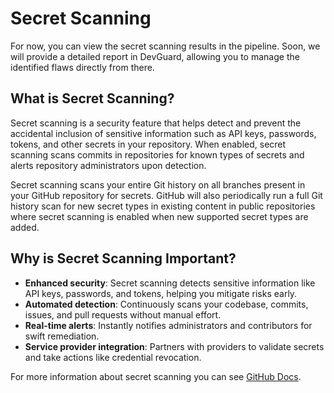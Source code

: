 
# Secret Scanning


<Callout type="info" emoji="ℹ️">
   For now, you can view the secret scanning results in the pipeline. Soon, we will provide a detailed report in DevGuard, allowing you to manage the identified flaws directly from there.
</Callout>




## What is Secret Scanning?

Secret scanning is a security feature that helps detect and prevent the accidental inclusion of sensitive information such as API keys, passwords, tokens, and other secrets in your repository. When enabled, secret scanning scans commits in repositories for known types of secrets and alerts repository administrators upon detection.

Secret scanning scans your entire Git history on all branches present in your GitHub repository for secrets. GitHub will also periodically run a full Git history scan for new secret types in existing content in public repositories where secret scanning is enabled when new supported secret types are added. 


## Why is Secret Scanning Important?

- **Enhanced security**: Secret scanning detects sensitive information like API keys, passwords, and tokens, helping you mitigate risks early.  
- **Automated detection**: Continuously scans your codebase, commits, issues, and pull requests without manual effort.  
- **Real-time alerts**: Instantly notifies administrators and contributors for swift remediation.  
- **Service provider integration**: Partners with providers to validate secrets and take actions like credential revocation.  


For more information about secret scanning you can see [GitHub Docs](https://docs.github.com/en/code-security/secret-security/about-secret-scanning).